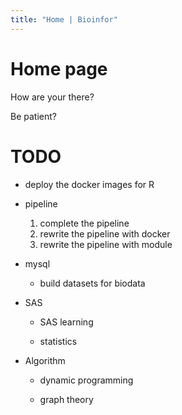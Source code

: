 ```yaml
---
title: "Home | Bioinfor"
---
```


<body>

<h1>Home page</h1>

<p>How are your there?</p>

<p>Be patient?<p/>


<h1>TODO</h1>

* deploy the docker images for R 

* pipeline

    1. complete the pipeline
    2. rewrite the pipeline with docker
    3. rewrite the pipeline with module


* mysql

    * build datasets for biodata
    
* SAS
    
    * SAS learning
    
    * statistics
    
* Algorithm

    * dynamic programming
    
    * graph theory

</body>
